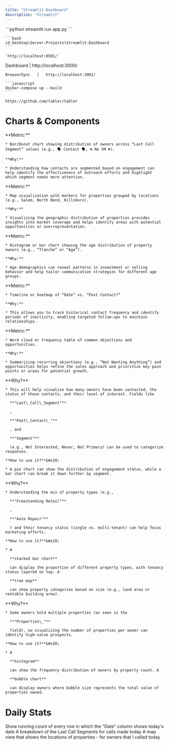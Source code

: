```yaml
---
title: "Streamlit-Dashboard"
description: "Streamlit"
---
```


<AccordionGroup>
  <Accordion title="Streamlit-Dashboard" defaultOpen={false}>
    ```python
    streamlit run app.py
    ```

    ```bash
    cd Desktop\Server-Projects\Streamlit-Dashboard
    ```

    `http://localhost:8501/`
  </Accordion>

  <Accordion title="Tabler" defaultOpen={false}>
    Dashboard   |   http://localhost:3000/

    BrowserSync   |   http://localhost:3001/

    ```javascript
    docker-compose up --build
    ```

    https://github.com/tabler/tabler
  </Accordion>
</AccordionGroup>

<Card title="Streamlit" icon="bolt" href="Streamlit" />

# Charts & Components

<AccordionGroup>
  <Accordion title="Last Call Segment" defaultOpen={false} icon="chart-pie">
    **Metric:** 

    * Bar/Donut chart showing distribution of owners across “Last Call Segment” values (e.g., 🗣️ Contact 🗣️, ✖️ No VM ✖️). 

    **Why:** 

    * Understanding how contacts are segmented based on engagement can help identify the effectiveness of outreach efforts and highlight which segment needs more attention.
  </Accordion>

  <Accordion title="Property Portfolio Analysis" defaultOpen={false} icon="building">
    **Metric:** 

    * Map visualization with markers for properties grouped by locations (e.g., Salem, North Bend, Hillsboro). 

    **Why:** 

    * Visualizing the geographic distribution of properties provides insights into market coverage and helps identify areas with potential opportunities or overrepresentation.
  </Accordion>

  <Accordion title="Age Demographics of Owners" defaultOpen={false} icon="children">
    **Metric:** 

    * Histogram or bar chart showing the age distribution of property owners (e.g., “Tranche” or “Age”). 

    **Why:** 

    * Age demographics can reveal patterns in investment or selling behavior and help tailor communication strategies for different age groups.
  </Accordion>

  <Accordion title="Engagement History" defaultOpen={false} icon="timeline">
    **Metric:** 

    * Timeline or heatmap of “Date” vs. “Past Contact?” 

    **Why:** 

    * This allows you to track historical contact frequency and identify periods of inactivity, enabling targeted follow-ups to maintain relationships.
  </Accordion>

  <Accordion title="Objection & Opportunity Analysis" defaultOpen={false} icon="table-list">
    **Metric:** 

    * Word cloud or frequency table of common objections and opportunities. 

    **Why:** 

    * Summarizing recurring objections (e.g., “Not Wanting Anything”) and opportunities helps refine the sales approach and prioritize key pain points or areas for potential growth.
  </Accordion>

  <Accordion title="Owner Engagement & Contact Status (Bar Chart or Pie Chart)" defaultOpen={false}>
    **Why?**&#x20;

    * This will help visualize how many owners have been contacted, the status of those contacts, and their level of interest. Fields like

      **"Last\_Call\_Segment"**

      ,

      **"Past\_Contact\_"**

      , and

      **"Segment"**

      (e.g., Not Interested, Never, Not Primary) can be used to categorize responses.

    **How to use it?**&#x20;

    * A pie chart can show the distribution of engagement status, while a bar chart can break it down further by segment.
  </Accordion>

  <Accordion title="Properties by Type & Tenancy (Stacked Bar or Tree Map)" defaultOpen={false}>
    **Why?**&#x20;

    * Understanding the mix of property types (e.g.,

      **"Freestanding Retail"**

      ,

      **"Auto Repair"**

      ) and their tenancy status (single vs. multi-tenant) can help focus marketing efforts.

    **How to use it?**&#x20;

    * A

      **stacked bar chart**

      can display the proportion of different property types, with tenancy status layered on top. A

      **tree map**

      can show property categories based on size (e.g., land area or rentable building area).
  </Accordion>

  <Accordion title="Owner Portfolio Size & Concentration (Histogram or Bubble Chart)" defaultOpen={false}>
    **Why?**&#x20;

    * Some owners hold multiple properties (as seen in the

      **"Properties\_"**

      field), so visualizing the number of properties per owner can identify high-value prospects.

    **How to use it?**&#x20;

    * A

      **histogram**

      can show the frequency distribution of owners by property count. A

      **bubble chart**

      can display owners where bubble size represents the total value of properties owned.
  </Accordion>
</AccordionGroup>

# Daily Stats

<AccordionGroup>
  <Accordion title="Call #" defaultOpen={false}>
    Show running count of every row in which the "Date" column shows today's date


  </Accordion>

  <Accordion title="Segment Breakdown" defaultOpen={false}>
    A breakdown of the Last Call Segments for calls made today
  </Accordion>

  <Accordion title="Map View" defaultOpen={false}>
    A map view that shows the locations of properties - for owners that I called today
  </Accordion>
</AccordionGroup>

#
